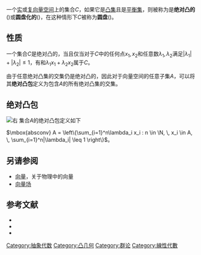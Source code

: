 <span>一个[[实数|实]]或[[复数_(数学)|复]][[向量空间|向量空间]]上的集合''C''，如果它</span>是[[凸集|凸集]]且是[[平衡集|平衡集]]，则被称为是'''绝对凸的'''({{lang-en|absolutely convex}})或'''圆盘化的'''({{lang-en|disked}})，在这种情形下''C''被称为'''圆盘'''({{lang-en|Disk}})。

== 性质 ==
一个集合<math>C</math>是绝对凸的，当且仅当对于<math>C</math>中的任何点<math>x_1, \, x_2</math>和任意数<math>\lambda_1, \, \lambda_2</math>满足<math>|\lambda_1| + |\lambda_2| \leq 1 </math>，有和<math>\lambda_1 x_1 + \lambda_2 x_2</math>属于<math>C</math>。

由于任意绝对凸集的交集仍是绝对凸的，因此对于向量空间的任意子集''A''，可以将其'''绝对凸包'''定义为包含''A''的所有绝对凸集的交集。

== 绝对凸包 ==
[[File:Absolute_convex_hull.svg|右]]
集合''A''的绝对凸包定义如下

<math>\mbox{absconv} A = \left\{\sum_{i=1}^n\lambda_i x_i : n \in \N, \, x_i \in A, \, \sum_{i=1}^n|\lambda_i| \leq 1 \right\}</math>。

== 另请参阅 ==
* [[向量|向量]]，关于物理中的向量
* [[向量场|向量场]]

== 参考文献 ==
* {{Cite book|title=Topological vector spaces|last=Robertson|first=A.P.|last2=W.J. Robertson|publisher=[[Cambridge_University_Press|Cambridge University Press]]|year=1964|series=Cambridge Tracts in Mathematics|volume=53|pages=4–6}}
* {{Cite book|title=Topological Vector Spaces, Second Edition|last=Narici|first=Lawrence|last2=Beckenstein|first2=Edward|date=July 26, 2010|publisher=Chapman and Hall/CRC|edition=Second|series=Pure and Applied Mathematics}}
* {{Cite book|title=Topological vector spaces|url=https://archive.org/details/topologicalvecto00scha_374|last=Schaefer|first=H.H.|publisher=Springer-Verlag Press|year=1999|pages=[https://archive.org/details/topologicalvecto00scha_374/page/n50 39]}}
[[Category:抽象代数|Category:抽象代数]]
[[Category:凸几何|Category:凸几何]]
[[Category:群论|Category:群论]]
[[Category:線性代數|Category:線性代數]]
{{泛函分析}}